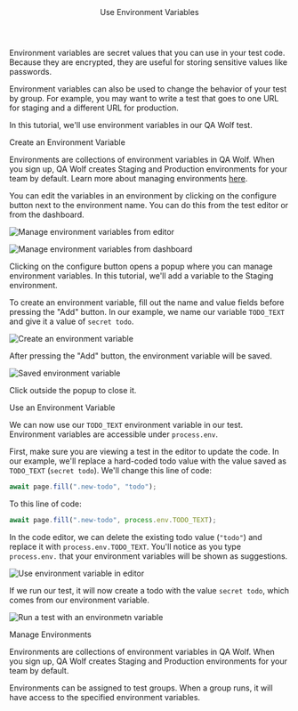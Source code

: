 
<Layout>

<Header>Use Environment Variables</Header>

Environment variables are secret values that you can use in your test code. Because they are encrypted, they are useful for storing sensitive values like passwords.

Environment variables can also be used to change the behavior of your test by group. For example, you may want to write a test that goes to one URL for staging and a different URL for production.

In this tutorial, we'll use environment variables in our QA Wolf test.

<SubHeader>Create an Environment Variable</SubHeader>

Environments are collections of environment variables in QA Wolf. When you sign up, QA Wolf creates Staging and Production environments for your team by default. Learn more about managing environments <a href="#manage-environments">here</a>.

You can edit the variables in an environment by clicking on the configure button next to the environment name. You can do this from the test editor or from the dashboard.

<Image
  alt="Manage environment variables from editor"
  height={1244}
  src="/docs/use-environment-variables/wrench-editor.png"
  width={1600}
/>

<Image
  alt="Manage environment variables from dashboard"
  height={286}
  src="/docs/use-environment-variables/wrench-dashboard.png"
  width={1414}
/>

Clicking on the configure button opens a popup where you can manage environment variables. In this tutorial, we'll add a variable to the Staging environment.

To create an environment variable, fill out the name and value fields before pressing the "Add" button. In our example, we name our variable `TODO_TEXT` and give it a value of `secret todo`.

<Image
  alt="Create an environment variable"
  height={544}
  src="/docs/use-environment-variables/create-environment-variable.png"
  width={1296}
/>

After pressing the "Add" button, the environment variable will be saved.

<Image
  alt="Saved environment variable"
  height={646}
  src="/docs/use-environment-variables/saved-environment-variable.png"
  width={1296}
/>

Click outside the popup to close it.

<SubHeader>Use an Environment Variable</SubHeader>

We can now use our `TODO_TEXT` environment variable in our test. Environment variables are accessible under `process.env`.

First, make sure you are viewing a test in the editor to update the code. In our example, we'll replace a hard-coded todo value with the value saved as `TODO_TEXT` (`secret todo`). We'll change this line of code:

```js
await page.fill(".new-todo", "todo");
```

To this line of code:

```js
await page.fill(".new-todo", process.env.TODO_TEXT);
```

In the code editor, we can delete the existing todo value (`"todo"`) and replace it with `process.env.TODO_TEXT`. You'll notice as you type `process.env.` that your environment variables will be shown as suggestions.

<Image
  alt="Use environment variable in editor"
  height={540}
  src="/docs/use-environment-variables/use-environment-variable.png"
  width={1086}
/>

If we run our test, it will now create a todo with the value `secret todo`, which comes from our environment variable.

<Image
  alt="Run a test with an environmetn variable"
  height={747}
  src="/docs/use-environment-variables/run-test-environment-variable.png"
  width={1600}
/>

<SubHeader>Manage Environments</SubHeader>

Environments are collections of environment variables in QA Wolf. When you sign up, QA Wolf creates Staging and Production environments for your team by default.

Environments can be assigned to test groups. When a group runs, it will have access to the specified environment variables.

</Layout>
